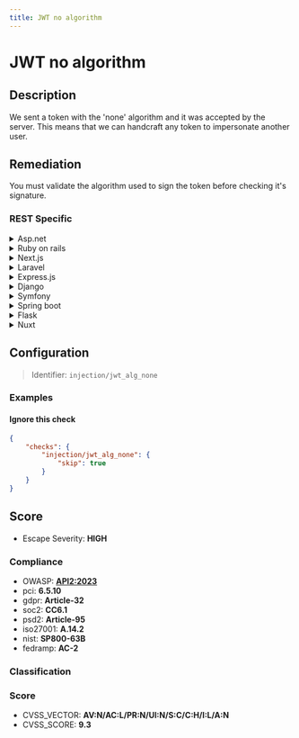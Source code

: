 ```yaml
---
title: JWT no algorithm
---
```


# JWT no algorithm

## Description

We sent a token with the 'none' algorithm and it was accepted by the server.
This means that we can handcraft any token to impersonate another user.


## Remediation

You must validate the algorithm used to sign the token before checking it's signature.



### REST Specific

<details>
    <summary>Asp.net</summary>

Ensure that the JWT middleware in ASP.NET is configured to reject tokens with 'none' as the algorithm. Explicitly specify allowed algorithms.

</details>

<details>
    <summary>Ruby on rails</summary>

In Ruby on Rails, configure JWT to disallow 'none' as an algorithm for token verification.

</details>

<details>
    <summary>Next.js</summary>

For Next.js applications, ensure that the JWT verification library is set to reject 'none' as an algorithm.

</details>

<details>
    <summary>Laravel</summary>

In Laravel, use a JWT package that allows you to specify the allowed algorithms and reject 'none'.

</details>

<details>
    <summary>Express.js</summary>

Configure the JWT middleware in Express.js to reject tokens with 'none' as the algorithm.

</details>

<details>
    <summary>Django</summary>

In Django, ensure that the JWT authentication backend is configured to only allow specific algorithms and exclude 'none'.

</details>

<details>
    <summary>Symfony</summary>

In Symfony, configure your JWT library to disallow 'none' as an algorithm for token verification.

</details>

<details>
    <summary>Spring boot</summary>

For Spring Boot, ensure that the JWT token provider is set to reject 'none' as an algorithm.

</details>

<details>
    <summary>Flask</summary>

In Flask, use a JWT extension that allows you to specify the allowed algorithms and reject 'none'.

</details>

<details>
    <summary>Nuxt</summary>

For Nuxt.js applications, ensure that the JWT verification process is configured to reject 'none' as an algorithm.

</details>

## Configuration

> Identifier: `injection/jwt_alg_none`



### Examples



#### Ignore this check

```json
{
    "checks": {
        "injection/jwt_alg_none": {
            "skip": true
        }
    }
}
```




## Score

- Escape Severity: **<span className="high-severity">HIGH</span>**

### Compliance

- OWASP: **[API2:2023](https://github.com/OWASP/API-Security/blob/master/editions/2023/en/0xa2-broken-authentication.md)**
- pci: **6.5.10**
- gdpr: **Article-32**
- soc2: **CC6.1**
- psd2: **Article-95**
- iso27001: **A.14.2**
- nist: **SP800-63B**
- fedramp: **AC-2**

### Classification






### Score

- CVSS_VECTOR: **AV:N/AC:L/PR:N/UI:N/S:C/C:H/I:L/A:N**
- CVSS_SCORE: **9.3**


